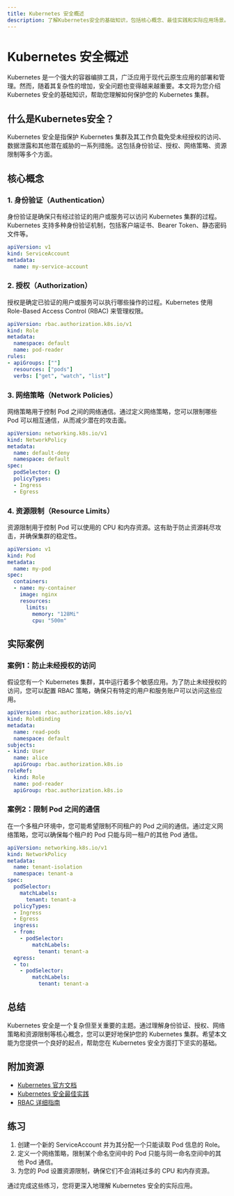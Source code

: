 ```yaml
---
title: Kubernetes 安全概述
description: 了解Kubernetes安全的基础知识，包括核心概念、最佳实践和实际应用场景。
---
```


# Kubernetes 安全概述

Kubernetes 是一个强大的容器编排工具，广泛应用于现代云原生应用的部署和管理。然而，随着其复杂性的增加，安全问题也变得越来越重要。本文将为您介绍 Kubernetes 安全的基础知识，帮助您理解如何保护您的 Kubernetes 集群。

## 什么是Kubernetes安全？

Kubernetes 安全是指保护 Kubernetes 集群及其工作负载免受未经授权的访问、数据泄露和其他潜在威胁的一系列措施。这包括身份验证、授权、网络策略、资源限制等多个方面。

## 核心概念

### 1. 身份验证（Authentication）

身份验证是确保只有经过验证的用户或服务可以访问 Kubernetes 集群的过程。Kubernetes 支持多种身份验证机制，包括客户端证书、Bearer Token、静态密码文件等。

```yaml
apiVersion: v1
kind: ServiceAccount
metadata:
  name: my-service-account
```

### 2. 授权（Authorization）

授权是确定已验证的用户或服务可以执行哪些操作的过程。Kubernetes 使用 Role-Based Access Control (RBAC) 来管理权限。

```yaml
apiVersion: rbac.authorization.k8s.io/v1
kind: Role
metadata:
  namespace: default
  name: pod-reader
rules:
- apiGroups: [""]
  resources: ["pods"]
  verbs: ["get", "watch", "list"]
```

### 3. 网络策略（Network Policies）

网络策略用于控制 Pod 之间的网络通信。通过定义网络策略，您可以限制哪些 Pod 可以相互通信，从而减少潜在的攻击面。

```yaml
apiVersion: networking.k8s.io/v1
kind: NetworkPolicy
metadata:
  name: default-deny
  namespace: default
spec:
  podSelector: {}
  policyTypes:
  - Ingress
  - Egress
```

### 4. 资源限制（Resource Limits）

资源限制用于控制 Pod 可以使用的 CPU 和内存资源。这有助于防止资源耗尽攻击，并确保集群的稳定性。

```yaml
apiVersion: v1
kind: Pod
metadata:
  name: my-pod
spec:
  containers:
  - name: my-container
    image: nginx
    resources:
      limits:
        memory: "128Mi"
        cpu: "500m"
```

## 实际案例

### 案例1：防止未经授权的访问

假设您有一个 Kubernetes 集群，其中运行着多个敏感应用。为了防止未经授权的访问，您可以配置 RBAC 策略，确保只有特定的用户和服务账户可以访问这些应用。

```yaml
apiVersion: rbac.authorization.k8s.io/v1
kind: RoleBinding
metadata:
  name: read-pods
  namespace: default
subjects:
- kind: User
  name: alice
  apiGroup: rbac.authorization.k8s.io
roleRef:
  kind: Role
  name: pod-reader
  apiGroup: rbac.authorization.k8s.io
```

### 案例2：限制 Pod 之间的通信

在一个多租户环境中，您可能希望限制不同租户的 Pod 之间的通信。通过定义网络策略，您可以确保每个租户的 Pod 只能与同一租户的其他 Pod 通信。

```yaml
apiVersion: networking.k8s.io/v1
kind: NetworkPolicy
metadata:
  name: tenant-isolation
  namespace: tenant-a
spec:
  podSelector:
    matchLabels:
      tenant: tenant-a
  policyTypes:
  - Ingress
  - Egress
  ingress:
  - from:
    - podSelector:
        matchLabels:
          tenant: tenant-a
  egress:
  - to:
    - podSelector:
        matchLabels:
          tenant: tenant-a
```

## 总结

Kubernetes 安全是一个复杂但至关重要的主题。通过理解身份验证、授权、网络策略和资源限制等核心概念，您可以更好地保护您的 Kubernetes 集群。希望本文能为您提供一个良好的起点，帮助您在 Kubernetes 安全方面打下坚实的基础。

## 附加资源

- [Kubernetes 官方文档](https://kubernetes.io/docs/home/)
- [Kubernetes 安全最佳实践](https://kubernetes.io/docs/concepts/security/)
- [RBAC 详细指南](https://kubernetes.io/docs/reference/access-authn-authz/rbac/)

## 练习

1. 创建一个新的 ServiceAccount 并为其分配一个只能读取 Pod 信息的 Role。
2. 定义一个网络策略，限制某个命名空间中的 Pod 只能与同一命名空间中的其他 Pod 通信。
3. 为您的 Pod 设置资源限制，确保它们不会消耗过多的 CPU 和内存资源。

通过完成这些练习，您将更深入地理解 Kubernetes 安全的实际应用。